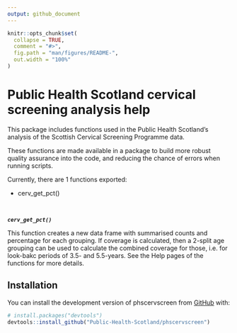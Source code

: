 ```yaml
---
output: github_document
---
```


<!-- README.md is generated from README.Rmd. Please edit that file -->

```r
knitr::opts_chunk$set(
  collapse = TRUE,
  comment = "#>",
  fig.path = "man/figures/README-",
  out.width = "100%"
)
```

# Public Health Scotland cervical screening analysis help

<!-- badges: start -->
<!-- badges: end -->

This package includes functions used in the Public Health Scotland's analysis of the Scottish Cervical Screening Programme data.

These functions are made available in a package to build more robust quality assurance into the code, and reducing the chance of errors when running scripts.

Currently, there are 1 functions exported:

* cerv_get_pct()

<br>

***`cerv_get_pct()`***

This function creates a new data frame with summarised counts and percentage for each grouping.
If coverage is calculated, then a 2-split age grouping can be used to calculate the combined coverage for those, i.e. for look-bakc periods of 3.5- and 5.5-years. See the Help pages of the functions for more details.


## Installation

You can install the development version of phscervscreen from [GitHub](https://github.com/) with:

``` r
# install.packages("devtools")
devtools::install_github("Public-Health-Scotland/phscervscreen")
```

